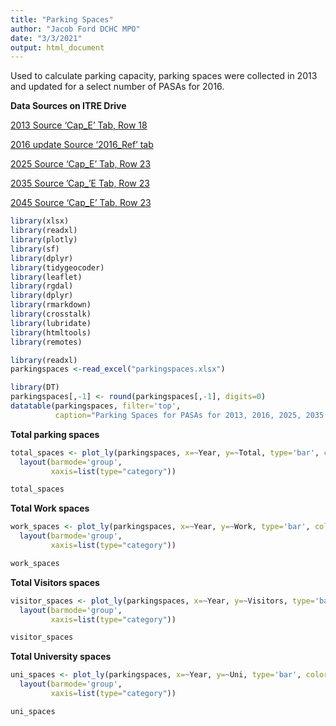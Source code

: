```yaml
---
title: "Parking Spaces"
author: "Jacob Ford DCHC MPO"
date: "3/3/2021"
output: html_document
---
```


Used to calculate parking capacity, parking spaces were collected in 2013 and updated for a select number of PASAs for 2016. 

**Data Sources on ITRE Drive**


[2013 Source 'Cap_E' Tab, Row 18](https://docs.google.com/spreadsheets/d/1WBSfRdTZsmZuUM5loBz3phY5CECVBygo/edit#gid=1258207298 "2013 Calculation")

[2016 update Source '2016_Ref' tab](https://docs.google.com/spreadsheets/d/10gmqbC3IzuMr70pT1adIl_eRlYauPS2T/edit#gid=748799042 "Mei's 2016 Parking Inventory")


[2025 Source 'Cap_E' Tab, Row 23](https://docs.google.com/spreadsheets/d/1WBSfRdTZsmZuUM5loBz3phY5CECVBygo/edit#gid=1258207298 "2025 Calculation")

[2035 Source 'Cap_'E Tab, Row 23](https://docs.google.com/spreadsheets/d/1ucD5uRabUwJ4egfoXGO06EfKNyRHBWKH/edit#gid=774690020 "2035 Calculation")

[2045 Source 'Cap_E' Tab, Row 23](https://docs.google.com/spreadsheets/u/1/d/1Jc5vPo6ptHY3e3eU5rqNzr4y0tUI6p-q/edit?usp=drive_web&ouid=116527721669642028928&rtpof=true "2045 Calculation")

```r
library(xlsx)
library(readxl)
library(plotly)
library(sf)
library(dplyr)
library(tidygeocoder)
library(leaflet)
library(rgdal)
library(dplyr)
library(rmarkdown)
library(crosstalk)
library(lubridate)
library(htmltools)
library(remotes)
```

```r
library(readxl)
parkingspaces <-read_excel("parkingspaces.xlsx")

```

```r
library(DT)
parkingspaces[,-1] <- round(parkingspaces[,-1], digits=0)
datatable(parkingspaces, filter='top',
          caption="Parking Spaces for PASAs for 2013, 2016, 2025, 2035 and 2045")
```


**Total parking spaces**

```r
total_spaces <- plot_ly(parkingspaces, x=~Year, y=~Total, type='bar', color=~PASA, colors="Accent", hoverinfo='text', text = ~paste(PASA,'</br></br>', Total)) %>%
  layout(barmode='group',
         xaxis=list(type="category"))

total_spaces
```

**Total Work spaces**

```r
work_spaces <- plot_ly(parkingspaces, x=~Year, y=~Work, type='bar', color=~PASA, colors="Accent", hoverinfo='text', text = ~paste(PASA,'</br></br>', Work)) %>%
  layout(barmode='group',
         xaxis=list(type="category"))

work_spaces
```




**Total Visitors spaces**

```r
visitor_spaces <- plot_ly(parkingspaces, x=~Year, y=~Visitors, type='bar', color=~PASA, colors="Accent", hoverinfo='text', text = ~paste(PASA,'</br></br>', Visitors)) %>%
  layout(barmode='group',
         xaxis=list(type="category"))

visitor_spaces
```



**Total University spaces**

```r
uni_spaces <- plot_ly(parkingspaces, x=~Year, y=~Uni, type='bar', color=~PASA, colors="Accent", hoverinfo='text', text = ~paste(PASA,'</br></br>', Uni)) %>%
  layout(barmode='group',
         xaxis=list(type="category"))

uni_spaces
```

































